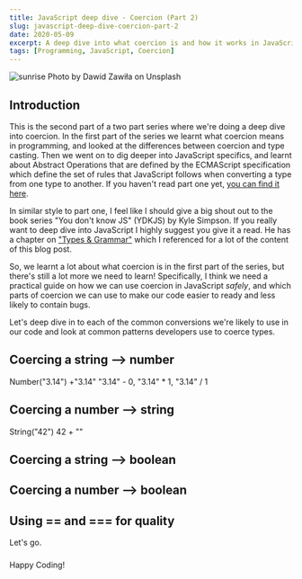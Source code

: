 ```yaml
---
title: JavaScript deep dive - Coercion (Part 2)
slug: javascript-deep-dive-coercion-part-2
date: 2020-05-09
excerpt: A deep dive into what coercion is and how it works in JavaScript
tags: [Programming, JavaScript, Coercion]
---
```


![sunrise](./dawid-zawila--G3rw6Y02D0-unsplash.jpg)
Photo by Dawid Zawiła on Unsplash

## Introduction

This is the second part of a two part series where we're doing a deep dive into coercion. In the first part of the series we learnt what coercion means in programming, and looked at the differences between coercion and type casting. Then we went on to dig deeper into JavaScript specifics, and learnt about Abstract Operations that are defined by the ECMAScript specification which define the set of rules that JavaScript follows when converting a type from one type to another. If you haven't read part one yet, [you can find it here](https://matthewburfield.com/javascript-deep-dive-coercion/).

In similar style to part one, I feel like I should give a big shout out to the book series "You don't know JS" (YDKJS) by Kyle Simpson. If you really want to deep dive into JavaScript I highly suggest you give it a read. He has a chapter on ["Types & Grammar"](https://github.com/getify/You-Dont-Know-JS/blob/1st-ed/types%20%26%20grammar/ch4.md) which I referenced for a lot of the content of this blog post.

So, we learnt a lot about what coercion is in the first part of the series, but there's still a lot more we need to learn! Specifically, I think we need a practical guide on how we can use coercion in JavaScript _safely_, and which parts of coercion we can use to make our code easier to ready and less likely to contain bugs.

Let's deep dive in to each of the common conversions we're likely to use in our code and look at common patterns developers use to coerce types.

## Coercing a string --> number

Number("3.14")
+"3.14"
"3.14" - 0, "3.14" \* 1, "3.14" / 1

## Coercing a number --> string

String("42")
42 + ""

## Coercing a string --> boolean

## Coercing a number --> boolean

## Using == and === for quality

Let's go.

###

Happy Coding!

